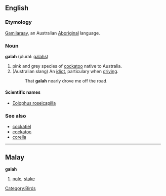 {{wikipedia}}
==English==

===Etymology===
[[Gamilaraay]], an Australian [[Aboriginal]] language.

===Noun===
'''galah''' (plural: [[galahs]])
# pink and grey species of [[cockatoo]] native to Australia.
# (Australian slang) An [[idiot]], particulary when [[driving]].
#: That '''galah''' nearly drove me off the road.

====Scientific names====
*[[Eolophus roseicapilla]]

===See also===
*[[cockatiel]]
*[[cockatoo]]
*[[corella]]

[[Category:Birds]]
----

==Malay==
'''galah'''

# [[pole]], [[stake]]